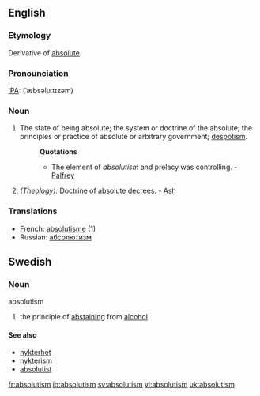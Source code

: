 ==English==
===Etymology===
Derivative of [[absolute]]
===Pronounciation===
[[IPA]]: (ˈæbsəluːtɪzəm)
===Noun===
#The state of being absolute; the system or doctrine of the absolute; the principles or practice of absolute or arbitrary government; [[despotism]].
#:'''Quotations'''
#:*The element of ''absolutism'' and prelacy was controlling. - [[Palfrey]]
#''(Theology):'' Doctrine of absolute decrees. - [[Ash]]
===Translations===
*French: [[absolutisme]] (1)
*Russian: [[абсолютизм]]

==Swedish==
===Noun===
;absolutism
#the principle of [[abstaining]] from [[alcohol]]

====See also====
*[[nykterhet]]
*[[nykterism]]
*[[absolutist]]

[[fr:absolutism]]
[[io:absolutism]]
[[sv:absolutism]]
[[vi:absolutism]]
[[uk:absolutism]]